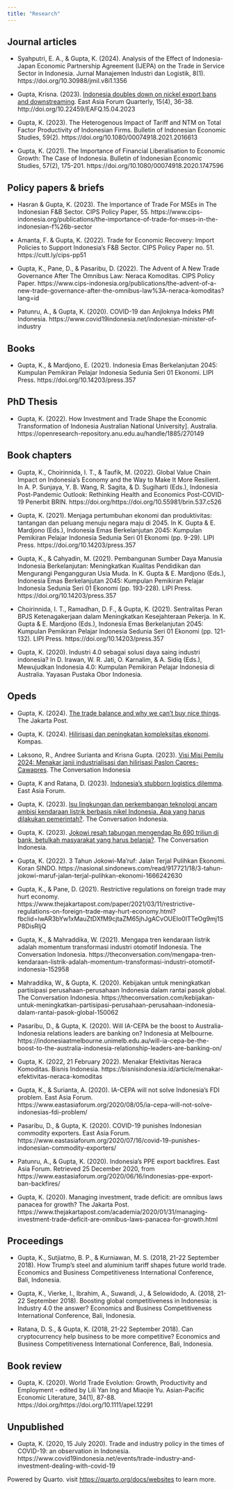 ```yaml
---
title: "Research"
---
```


## Journal articles

- Syahputri, E. A., & Gupta, K. (2024). Analysis of the Effect of Indonesia-Japan Economic Partnership Agreement (IJEPA) on the Trade in Service Sector in Indonesia. Jurnal Manajemen Industri dan Logistik, 8(1). https://doi.org/10.30988/jmil.v8i1.1356 

- Gupta, Krisna. (2023). [Indonesia doubles down on nickel export bans and downstreaming](https://press.anu.edu.au/publications/journals/east-asia-forum-quarterly/east-asia-forum-quarterly-volume-15-number-4-2023). East Asia Forum Quarterly, 15(4), 36-38. http://doi.org/10.22459/EAFQ.15.04.2023

- Gupta, K. (2023). The Heterogenous Impact of Tariff and NTM on Total Factor Productivity of Indonesian Firms. Bulletin of Indonesian Economic Studies, 59(2). https://doi.org/10.1080/00074918.2021.2016613 

- Gupta, K. (2021). The Importance of Financial Liberalisation to Economic Growth: The Case of Indonesia. Bulletin of Indonesian Economic Studies, 57(2), 175-201. https://doi.org/10.1080/00074918.2020.1747596 

## Policy papers & briefs

- Hasran & Gupta, K. (2023). The Importance of Trade For MSEs in The Indonesian F&B Sector. CIPS Policy Paper, 55. https://www.cips-indonesia.org/publications/the-importance-of-trade-for-mses-in-the-indonesian-f%26b-sector 

- Amanta, F. & Gupta, K. (2022). Trade for Economic Recovery: Import Policies to Support Indonesia’s F&B Sector. CIPS Policy Paper no. 51. https://cutt.ly/cips-pp51

- Gupta, K., Pane, D., & Pasaribu, D. (2022). The Advent of A New Trade Governance After The Omnibus Law: Neraca Komoditas. CIPS Policy Paper. https://www.cips-indonesia.org/publications/the-advent-of-a-new-trade-governance-after-the-omnibus-law%3A-neraca-komoditas?lang=id

- Patunru, A., & Gupta, K. (2020). COVID-19 dan Anjloknya Indeks PMI Indonesia. https://www.covid19indonesia.net/indonesian-minister-of-industry


## Books

- Gupta, K., & Mardjono, E. (2021). Indonesia Emas Berkelanjutan 2045: Kumpulan Pemikiran Pelajar Indonesia Sedunia Seri 01 Ekonomi. LIPI Press. https://doi.org/10.14203/press.357 


## PhD Thesis

- Gupta, K. (2022). How Investment and Trade Shape the Economic Transformation of Indonesia Australian National University]. Australia. https://openresearch-repository.anu.edu.au/handle/1885/270149

## Book chapters

- Gupta, K., Choirinnida, I. T., & Taufik, M. (2022). Global Value Chain Impact on Indonesia’s Economy and the Way to Make It More Resilient. In A. P. Sunjaya, Y. B. Wang, R. Sagita, & D. Sugiharti (Eds.), Indonesia Post-Pandemic Outlook: Rethinking Health and Economics Post-COVID-19 Penerbit BRIN. https://doi.org/https://doi.org/10.55981/brin.537.c526 


- Gupta, K. (2021). Menjaga pertumbuhan ekonomi dan produktivitas: tantangan dan peluang menuju negara maju di 2045. In K. Gupta & E. Mardjono (Eds.), Indonesia Emas Berkelanjutan 2045: Kumpulan Pemikiran Pelajar Indonesia Sedunia Seri 01 Ekonomi (pp. 9-29). LIPI Press. https://doi.org/10.14203/press.357 

- Gupta, K., & Cahyadin, M. (2021). Pembangunan Sumber Daya Manusia Indonesia Berkelanjutan: Meningkatkan Kualitas Pendidikan dan Mengurangi Pengangguran Usia Muda. In K. Gupta & E. Mardjono (Eds.), Indonesia Emas Berkelanjutan 2045: Kumpulan Pemikiran Pelajar Indonesia Sedunia Seri 01 Ekonomi (pp. 193-228). LIPI Press. https://doi.org/10.14203/press.357 

- Choirinnida, I. T., Ramadhan, D. F., & Gupta, K. (2021). Sentralitas Peran BPJS Ketenagakerjaan dalam Meningkatkan Kesejahteraan Pekerja. In K. Gupta & E. Mardjono (Eds.), Indonesia Emas Berkelanjutan 2045: Kumpulan Pemikiran Pelajar Indonesia Sedunia Seri 01 Ekonomi (pp. 121-132). LIPI Press. https://doi.org/10.14203/press.357 

- Gupta, K. (2020). Industri 4.0 sebagai solusi daya saing industri indonesia? In D. Irawan, W. R. Jati, O. Karnalim, & A. Sidiq (Eds.), Mewujudkan Indonesia 4.0: Kumpulan Pemikiran Pelajar Indonesia di Australia. Yayasan Pustaka Obor Indonesia. 

## Opeds

- Gupta, K. (2024). [The trade balance and why we can't buy nice things](https://www.thejakartapost.com/opinion/2024/04/15/the-trade-balance-and-why-we-cant-buy-nice-things.html). The Jakarta Post.

- Gupta, K. (2024). [Hilirisasi dan peningkatan kompleksitas ekonomi](https://www.kompas.id/baca/opini/2024/01/21/hilirisasi-dan-peningkatan-kompleksitas-ekonomi). Kompas.

- Laksono, R., Andree Surianta and Krisna Gupta. (2023). [Visi Misi Pemilu 2024: Menakar janji industrialisasi dan hilirisasi Paslon Capres-Cawapres](https://theconversation.com/visi-misi-pemilu-2024-menakar-janji-industrialisasi-dan-hilirisasi-paslon-capres-cawapres-217529). The Conversation Indonesia

- Gupta, K and Ratana, D. (2023). [Indonesia's stubborn logistics dilemma](https://www.eastasiaforum.org/2023/08/18/indonesias-stubborn-logistics-dilemma/). East Asia Forum.

- Gupta, K. (2023). [Isu lingkungan dan perkembangan teknologi ancam ambisi kendaraan listrik berbasis nikel Indonesia. Apa yang harus dilakukan pemerintah?](https://theconversation.com/isu-lingkungan-dan-perkembangan-teknologi-ancam-ambisi-kendaraan-listrik-berbasis-nikel-indonesia-apa-yang-harus-dilakukan-pemerintah-201186). The Conversation Indonesia.

- Gupta, K. (2023). [Jokowi resah tabungan mengendap Rp 690 triliun di bank, betulkah masyarakat yang harus belanja?](https://theconversation.com/jokowi-resah-tabungan-mengendap-rp-690-triliun-di-bank-betulkah-masyarakat-yang-harus-belanja-200929). The Conversation Indonesia.

- Gupta, K. (2022). 3 Tahun Jokowi-Ma’ruf: Jalan Terjal Pulihkan Ekonomi. Koran SINDO. https://nasional.sindonews.com/read/917721/18/3-tahun-jokowi-maruf-jalan-terjal-pulihkan-ekonomi-1666242630

- Gupta, K., & Pane, D. (2021). Restrictive regulations on foreign trade may hurt economy. https://www.thejakartapost.com/paper/2021/03/11/restrictive-regulations-on-foreign-trade-may-hurt-economy.html?fbclid=IwAR3bYw1xMauZtDXfM9cjtaZM65jhJgACvOUEIo0ITTeOg9mj1SP8DisRIjQ 

- Gupta, K., & Mahraddika, W. (2021). Mengapa tren kendaraan listrik adalah momentum transformasi industri otomotif Indonesia. The Conversation Indonesia. https://theconversation.com/mengapa-tren-kendaraan-listrik-adalah-momentum-transformasi-industri-otomotif-indonesia-152958 

- Mahraddika, W., & Gupta, K. (2020). Kebijakan untuk meningkatkan partisipasi perusahaan-perusahaan Indonesia dalam rantai pasok global. The Conversation Indonesia. https://theconversation.com/kebijakan-untuk-meningkatkan-partisipasi-perusahaan-perusahaan-indonesia-dalam-rantai-pasok-global-150062 

- Pasaribu, D., & Gupta, K. (2020). Will IA-CEPA be the boost to Australia-Indonesia relations leaders are banking on? Indonesia at Melbourne. https://indonesiaatmelbourne.unimelb.edu.au/will-ia-cepa-be-the-boost-to-the-australia-indonesia-relationship-leaders-are-banking-on/ 

- Gupta, K. (2022, 21 February 2022). Menakar Efektivitas Neraca Komoditas. Bisnis Indonesia. https://bisnisindonesia.id/article/menakar-efektivitas-neraca-komoditas 

- Gupta, K., & Surianta, A. (2020). IA-CEPA will not solve Indonesia's FDI problem. East Asia Forum. https://www.eastasiaforum.org/2020/08/05/ia-cepa-will-not-solve-indonesias-fdi-problem/ 

- Pasaribu, D., & Gupta, K. (2020). COVID-19 punishes Indonesian commodity exporters. East Asia Forum. https://www.eastasiaforum.org/2020/07/16/covid-19-punishes-indonesian-commodity-exporters/ 

- Patunru, A., & Gupta, K. (2020). Indonesia's PPE export backfires. East Asia Forum. Retrieved 25 December 2020, from https://www.eastasiaforum.org/2020/06/16/indonesias-ppe-export-ban-backfires/ 

- Gupta, K. (2020). Managing investment, trade deficit: are omnibus laws panacea for growth? The Jakarta Post. https://www.thejakartapost.com/academia/2020/01/31/managing-investment-trade-deficit-are-omnibus-laws-panacea-for-growth.html 

## Proceedings

- Gupta, K., Sutjiatmo, B. P., & Kurniawan, M. S. (2018, 21-22 September 2018). How Trump's steel and aluminium tariff shapes future world trade. Economics and Business Competitiveness International Conference, Bali, Indonesia.

- Gupta, K., Vierke, I., Ibrahim, A., Suwandi, J., & Selowidodo, A. (2018, 21-22 September 2018). Boosting global competitiveness in Indonesia: is Industry 4.0 the answer? Economics and Business Competitiveness International Conference, Bali, Indonesia.

- Ratana, D. S., & Gupta, K. (2018, 21-22 September 2018). Can cryptocurrency help business to be more competitive? Economics and Business Competitiveness International Conference, Bali, Indonesia.

## Book review

- Gupta, K. (2020). World Trade Evolution: Growth, Productivity and Employment - edited by Lili Yan Ing and Miaojie Yu. Asian-Pacific Economic Literature, 34(1), 87-88. https://doi.org/https://doi.org/10.1111/apel.12291 

## Unpublished

- Gupta, K. (2020, 15 July 2020). Trade and industry policy in the times of COVID-19: an observation in Indonesia. https://www.covid19indonesia.net/events/trade-industry-and-investment-dealing-with-covid-19








Powered by Quarto. visit <https://quarto.org/docs/websites> to learn more.
